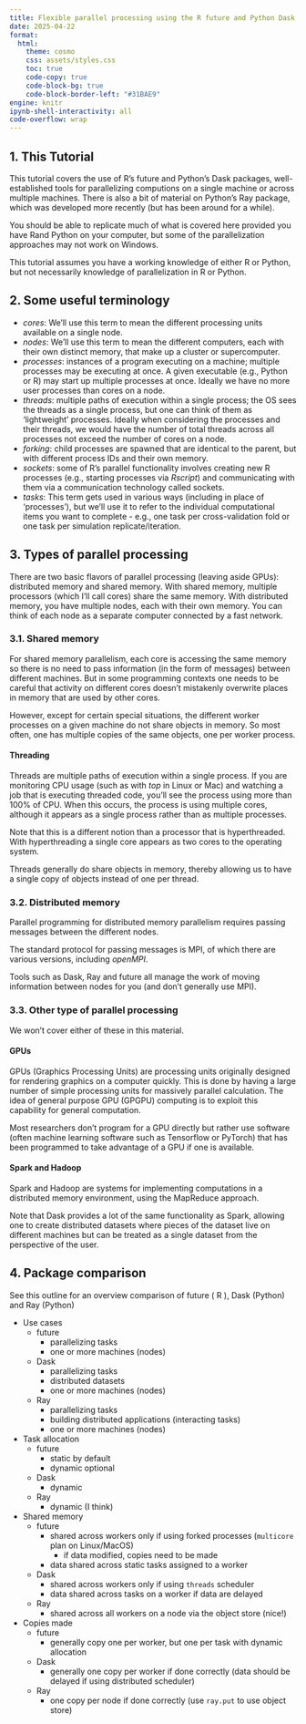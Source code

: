 ```yaml
---
title: Flexible parallel processing using the R future and Python Dask packages
date: 2025-04-22
format:
  html:
    theme: cosmo
    css: assets/styles.css
    toc: true
    code-copy: true
    code-block-bg: true
    code-block-border-left: "#31BAE9" 
engine: knitr
ipynb-shell-interactivity: all
code-overflow: wrap
---
```


## 1. This Tutorial

This tutorial covers the use of R's future and Python's Dask packages, well-established tools for parallelizing computions on a single machine or across multiple machines. There is also a bit of material on Python's Ray package, which was developed more recently (but has been around for a while).

You should be able to replicate much of what is covered here provided you have Rand Python on your computer, but some of the parallelization approaches may not work on Windows.

This tutorial assumes you have a working knowledge of either R or Python, but not necessarily knowledge of parallelization in R or Python.

## 2. Some useful terminology

  - *cores*: We'll use this term to mean the different processing
units available on a single node.
  - *nodes*: We'll use this term to mean the different computers,
each with their own distinct memory, that make up a cluster or supercomputer.
  - *processes*: instances of a program executing on a machine; multiple
processes may be executing at once. A given executable (e.g., Python or R) may start up multiple
processes at once. Ideally we have no more user processes than cores on
a node.
  - *threads*: multiple paths of execution within a single process;
the OS sees the threads as a single process, but one can think of
them as 'lightweight' processes. Ideally when considering the processes
and their threads, we would have the number of total threads across
all processes not exceed the number of cores on a node.
  - *forking*: child processes are spawned that are identical to
the parent, but with different process IDs and their own memory.
  - *sockets*: some of R's parallel functionality involves creating
new R processes (e.g., starting processes via *Rscript*) and
communicating with them via a communication technology called sockets.
  - *tasks*: This term gets used in various ways (including in place of 'processes'), but we'll use it to
refer to the individual computational items you want to complete - e.g.,
one task per cross-validation fold or one task per simulation replicate/iteration.

## 3. Types of parallel processing

There are two basic flavors of parallel processing (leaving aside
GPUs): distributed memory and shared memory. With shared memory, multiple
processors (which I'll call cores) share the same memory. With distributed
memory, you have multiple nodes, each with their own memory. You can
think of each node as a separate computer connected by a fast network. 


### 3.1. Shared memory

For shared memory parallelism, each core is accessing the same memory
so there is no need to pass information (in the form of messages)
between different machines. But in some programming contexts one needs
to be careful that activity on different cores doesn't mistakenly
overwrite places in memory that are used by other cores.

However, except for certain special situations, the different worker processes on a given machine do not share objects in memory. So most often, one has multiple copies of the same objects, one per worker process. 

#### Threading

Threads are multiple paths of execution within a single process. If you are monitoring CPU
usage (such as with *top* in Linux or Mac) and watching a job that is executing threaded code, you'll
see the process using more than 100% of CPU. When this occurs, the
process is using multiple cores, although it appears as a single process
rather than as multiple processes.

Note that this is a different notion than a processor that is hyperthreaded. With hyperthreading a single core appears as two cores to the operating system.

Threads generally do share objects in memory, thereby allowing us to have a single copy of objects instead of one per thread. 

### 3.2. Distributed memory

Parallel programming for distributed memory parallelism requires passing
messages between the different nodes. 

The standard protocol for passing messages is MPI, of which there are various versions, including *openMPI*.

Tools such as Dask, Ray and future all manage the work of moving information between nodes for you (and don't generally use MPI). 

### 3.3. Other type of parallel processing

We won't cover either of these in this material.

#### GPUs

GPUs (Graphics Processing Units) are processing units originally designed
for rendering graphics on a computer quickly. This is done by having
a large number of simple processing units for massively parallel calculation.
The idea of general purpose GPU (GPGPU) computing is to exploit this
capability for general computation. 

Most researchers don't program for a GPU directly but rather use software (often machine learning software such as Tensorflow or PyTorch) that has been programmed to take advantage of a GPU if one is available.

#### Spark and Hadoop

Spark and Hadoop are systems for implementing computations in a distributed
memory environment, using the MapReduce approach.

Note that Dask provides a lot of the same functionality as Spark, allowing one to create distributed datasets where pieces of the dataset live on different machines but can be treated as a single dataset from the perspective of the user.

## 4. Package comparison

See this outline for an overview comparison of future ( R ), Dask (Python) and Ray (Python)

 - Use cases
    - future
        - parallelizing tasks
        - one or more machines (nodes)
    - Dask
        - parallelizing tasks
        - distributed datasets
        - one or more machines (nodes)
    - Ray
        - parallelizing tasks
        - building distributed applications (interacting tasks)
        - one or more machines (nodes)
 - Task allocation
    - future
        - static by default
        - dynamic optional
    - Dask
        - dynamic
    - Ray
        - dynamic (I think)
 - Shared memory
    - future
        - shared across workers only if using forked processes (`multicore` plan on Linux/MacOS)
             - if data modified, copies need to be made
        - data shared across static tasks assigned to a worker
    - Dask
        - shared across workers only if using `threads` scheduler
        - data shared across tasks on a worker if data are delayed
    - Ray
        - shared across all workers on a node via the object store (nice!)
 - Copies made
    - future
        - generally copy one per worker, but one per task with dynamic allocation
    - Dask
        - generally one copy per worker if done correctly (data should be delayed if using distributed scheduler)
    - Ray
        - one copy per node if done correctly (use `ray.put` to use object store)

